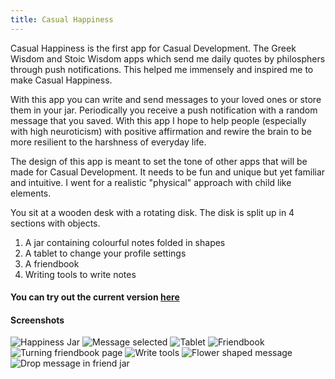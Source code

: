 ```yaml
---
title: Casual Happiness
---
```


Casual Happiness is the first app for Casual Development. The Greek Wisdom and Stoic Wisdom apps which send me daily quotes by philosphers through push notifications. This helped me immensely and inspired me to make Casual Happiness.

With this app you can write and send messages to your loved ones or store them in your jar. Periodically you receive a push notification with a random message that you saved. With this app I hope to help people (especially with high neuroticism) with positive affirmation and rewire the brain to be more resilient to the harshness of everyday life.

The design of this app is meant to set the tone of other apps that will be made for Casual Development. It needs to be fun and unique but yet familiar and intuitive. I went for a realistic "physical" approach with child like elements.

You sit at a wooden desk with a rotating disk. The disk is split up in 4 sections with objects.

1. A jar containing colourful notes folded in shapes
2. A tablet to change your profile settings
3. A friendbook
4. Writing tools to write notes

#### You can try out the current version <a href="https://casualhappiness.nl/?pac=KHCH00" target="_blank">here</a>

#### Screenshots

<Image src="/CasualHappiness/brave_2022-01-19_15-16-10.png" alt="Happiness Jar" width={1920} height={981} />
<Image src="/CasualHappiness/brave_2022-01-19_15-16-29.png" alt="Message selected" width={1920} height={981} />
<Image src="/CasualHappiness/brave_2022-01-19_15-16-43.png" alt="Tablet" width={1920} height={981} />
<Image src="/CasualHappiness/brave_2022-01-19_15-16-50.png" alt="Friendbook" width={1920} height={981} />
<Image src="/CasualHappiness/brave_2022-01-19_15-17-17.png" alt="Turning friendbook page" width={1920} height={981} />
<Image src="/CasualHappiness/brave_2022-01-19_15-18-16.png" alt="Write tools" width={1920} height={981} />
<Image src="/CasualHappiness/brave_2022-01-19_15-18-28.png" alt="Flower shaped message" width={1920} height={981} />
<Image src="/CasualHappiness/brave_2022-01-19_15-19-38.png" alt="Drop message in friend jar" width={1920} height={981} />